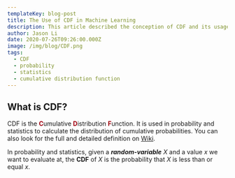 ```yaml
---
templateKey: blog-post
title: The Use of CDF in Machine Learning
description: This article described the conception of CDF and its usage in Machine Learning.
author: Jason Li
date: 2020-07-26T09:26:00.000Z
image: /img/blog/CDF.png
tags:
  - CDF
  - probability
  - statistics
  - cumulative distribution function
---
```


## What is CDF?
CDF is the <b style="color: #A0010F">C</b>umulative <b style="color: #A0010F">D</b>istribution <b style="color: #A0010F">F</b>unction. It is used in probability and statistics to calculate the distribution of cumulative probabilities. You can also look for the full and detailed definition on [Wiki](https://en.wikipedia.org/wiki/Cumulative_distribution_function).

In probability and statistics, given a ***random-variable*** $X$ and a value $x$ we want to evaluate at, the **CDF** of $X$ is the probability that $X$ is less than or equal $x$.


